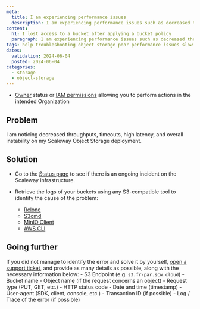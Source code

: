 ```yaml
---
meta:
  title: I am experiencing performance issues
  description: I am experiencing performance issues such as decreased throughput, timeouts, and overall instability.
content:
  h1: I lost access to a bucket after applying a bucket policy
  paragraph: I am experiencing performance issues such as decreased throughput, timeouts, and overall instability.
tags: help troubleshooting object storage poor performance issues slow
dates:
  validation: 2024-06-04
  posted: 2024-06-04
categories:
  - storage
  - object-storage
---
```


<Macro id="requirements" />

- [Owner](/identity-and-access-management/iam/concepts/#owner) status or [IAM permissions](/identity-and-access-management/iam/concepts/#permission) allowing you to perform actions in the intended Organization

## Problem

I am noticing decreased throughputs, timeouts, high latency, and overall instability on my Scaleway Object Storage deployment.

## Solution

- Go to the [Status page](https://status.scaleway.com/) to see if there is an ongoing incident on the Scaleway infrastructure.

- Retrieve the logs of your buckets using any S3-compatible tool to identify the cause of the problem:
    - [Rclone](https://rclone.org/docs/#logging)
    - [S3cmd](https://s3tools.org/usage)
    - [MinIO Client](https://min.io/docs/minio/linux/reference/minio-mc-admin/mc-admin-logs.html#mc-admin-logs)
    - [AWS CLI](https://docs.aws.amazon.com/cli/latest/reference/logs/get-log-events.html)

## Going further

If you did not manage to identify the error and solve it by yourself, [open a support ticket](/console/account/how-to/open-a-support-ticket/), and provide as many details as possible, along with the necessary information below:
    - S3 Endpoint (e.g. `s3.fr-par.scw.cloud`)
    - Bucket name
    - Object name (if the request concerns an object)
    - Request type (PUT, GET, etc.)
    - HTTP status code
    - Date and time (timestamp)
    - User-agent (SDK, client, console, etc.)
    - Transaction ID (if possible)
    - Log / Trace of the error (if possible)

